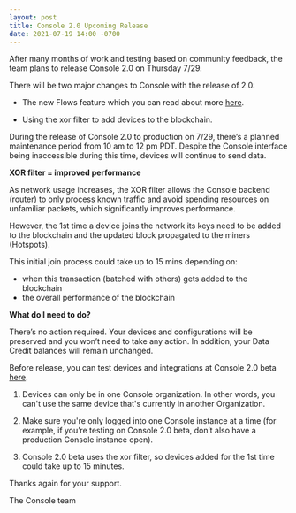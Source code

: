 ```yaml
---
layout: post
title: Console 2.0 Upcoming Release
date: 2021-07-19 14:00 -0700
---
```


After many months of work and testing based on community feedback, the team plans to release Console
2.0 on Thursday 7/29.

<!--truncate-->

There will be two major changes to Console with the release of 2.0:

- The new Flows feature which you can read about more
  [here](https://blog.helium.com/console-2-0-beta-test-and-earn-swag-ee366734779).

- Using the xor filter to add devices to the blockchain.

During the release of Console 2.0 to production on 7/29, there’s a planned maintenance period from
10 am to 12 pm PDT. Despite the Console interface being inaccessible during this time, devices will
continue to send data.

**XOR filter = improved performance**

As network usage increases, the XOR filter allows the Console backend (router) to only process known
traffic and avoid spending resources on unfamiliar packets, which significantly improves
performance.

However, the 1st time a device joins the network its keys need to be added to the blockchain and the
updated block propagated to the miners (Hotspots).

This initial join process could take up to 15 mins depending on:

- when this transaction (batched with others) gets added to the blockchain
- the overall performance of the blockchain

**What do I need to do?**

There’s no action required. Your devices and configurations will be preserved and you won’t need to
take any action. In addition, your Data Credit balances will remain unchanged.

Before release, you can test devices and integrations at Console 2.0 beta
[here](https://staging-console.helium.wtf/).

1. Devices can only be in one Console organization. In other words, you can't use the same device
   that's currently in another Organization.

2. Make sure you're only logged into one Console instance at a time (for example, if you’re testing
   on Console 2.0 beta, don’t also have a production Console instance open).

3. Console 2.0 beta uses the xor filter, so devices added for the 1st time could take up to 15
   minutes.

Thanks again for your support.

The Console team
